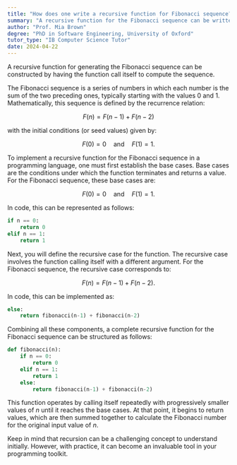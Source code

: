 ```yaml
---
title: "How does one write a recursive function for Fibonacci sequence?"
summary: "A recursive function for the Fibonacci sequence can be written by calling the function within itself to calculate the sequence."
author: "Prof. Mia Brown"
degree: "PhD in Software Engineering, University of Oxford"
tutor_type: "IB Computer Science Tutor"
date: 2024-04-22
---
```


A recursive function for generating the Fibonacci sequence can be constructed by having the function call itself to compute the sequence.

The Fibonacci sequence is a series of numbers in which each number is the sum of the two preceding ones, typically starting with the values $0$ and $1$. Mathematically, this sequence is defined by the recurrence relation:

$$
F(n) = F(n-1) + F(n-2)
$$

with the initial conditions (or seed values) given by:

$$
F(0) = 0 \quad \text{and} \quad F(1) = 1.
$$

To implement a recursive function for the Fibonacci sequence in a programming language, one must first establish the base cases. Base cases are the conditions under which the function terminates and returns a value. For the Fibonacci sequence, these base cases are:

$$
F(0) = 0 \quad \text{and} \quad F(1) = 1.
$$

In code, this can be represented as follows:

```python
if n == 0:
    return 0
elif n == 1:
    return 1
```

Next, you will define the recursive case for the function. The recursive case involves the function calling itself with a different argument. For the Fibonacci sequence, the recursive case corresponds to:

$$
F(n) = F(n-1) + F(n-2).
$$

In code, this can be implemented as:

```python
else:
    return fibonacci(n-1) + fibonacci(n-2)
```

Combining all these components, a complete recursive function for the Fibonacci sequence can be structured as follows:

```python
def fibonacci(n):
    if n == 0:
        return 0
    elif n == 1:
        return 1
    else:
        return fibonacci(n-1) + fibonacci(n-2)
```

This function operates by calling itself repeatedly with progressively smaller values of $n$ until it reaches the base cases. At that point, it begins to return values, which are then summed together to calculate the Fibonacci number for the original input value of $n$.

Keep in mind that recursion can be a challenging concept to understand initially. However, with practice, it can become an invaluable tool in your programming toolkit.
    